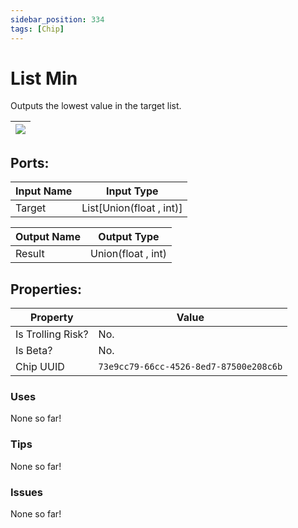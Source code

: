 ```yaml
---
sidebar_position: 334
tags: [Chip]
---
```


# List Min


Outputs the lowest value in the target list.

| ![](https://images-ext-2.discordapp.net/external/MPmIaQzlEPmgGWlgi-WxBBXt0Bjv_zWPkg1y1f_sy3s/https/www.recroomcircuits.com/image/circuit/absolute-value?width=206&height=108) |
|-----|

## Ports:

| Input Name | Input Type |
|-----------|-----------|
| Target | List[Union(float , int)] |

| Output Name | Output Type |
|-----------|-----------|
| Result | Union(float , int) |

## Properties:

| Property  | Value |
|-------------------|-----------|
| Is Trolling Risk? | No. |
| Is Beta? | No. |
| Chip UUID | `73e9cc79-66cc-4526-8ed7-87500e208c6b` |

### Uses

None so far!

### Tips

None so far!

### Issues

None so far!
